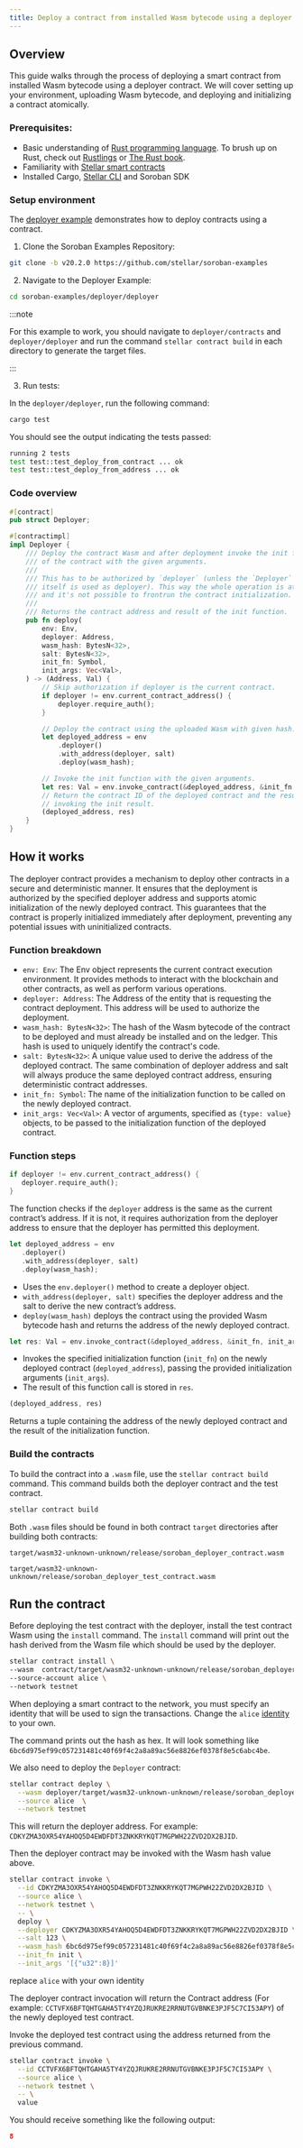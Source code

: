 ```yaml
---
title: Deploy a contract from installed Wasm bytecode using a deployer contract
---
```


<head>
  <title>
    {`Deploy a contract from installed Wasm bytecode using a deployer contract`}
  </title>
  <meta charSet="utf-8" />
  <meta
    property="og:title"
    content="Deploy a contract from installed Wasm bytecode using a deployer contract"
  />
  <meta
    property="og:description"
    content="Deploy a contract from installed Wasm bytecode using a deployer contract"
  />
</head>

## Overview

This guide walks through the process of deploying a smart contract from installed Wasm bytecode using a deployer contract. We will cover setting up your environment, uploading Wasm bytecode, and deploying and initializing a contract atomically.

### Prerequisites:

- Basic understanding of [Rust programming language](https://www.rust-lang.org/). To brush up on Rust, check out [Rustlings](https://github.com/rust-lang/rustlings) or [The Rust book](https://doc.rust-lang.org/book/).
- Familiarity with [Stellar smart contracts](../../smart-contracts/getting-started/hello-world.mdx)
- Installed Cargo, [Stellar CLI](../../smart-contracts/getting-started/setup.mdx#install-the-stellar-cli) and Soroban SDK

### Setup environment

The [deployer example](https://github.com/stellar/soroban-examples/tree/v20.2.0/deployer) demonstrates how to deploy contracts using a contract.

1. Clone the Soroban Examples Repository:

```bash
git clone -b v20.2.0 https://github.com/stellar/soroban-examples
```

2. Navigate to the Deployer Example:

```bash
cd soroban-examples/deployer/deployer
```

:::note

For this example to work, you should navigate to `deployer/contracts` and `deployer/deployer` and run the command `stellar contract build` in each directory to generate the target files.

:::

3. Run tests:

In the `deployer/deployer`, run the following command:

```bash
cargo test
```

You should see the output indicating the tests passed:

```bash
running 2 tests
test test::test_deploy_from_contract ... ok
test test::test_deploy_from_address ... ok
```

### Code overview

```rust title="deployer/deployer/src/lib.rs"
#[contract]
pub struct Deployer;

#[contractimpl]
impl Deployer {
    /// Deploy the contract Wasm and after deployment invoke the init function
    /// of the contract with the given arguments.
    ///
    /// This has to be authorized by `deployer` (unless the `Deployer` instance
    /// itself is used as deployer). This way the whole operation is atomic
    /// and it's not possible to frontrun the contract initialization.
    ///
    /// Returns the contract address and result of the init function.
    pub fn deploy(
        env: Env,
        deployer: Address,
        wasm_hash: BytesN<32>,
        salt: BytesN<32>,
        init_fn: Symbol,
        init_args: Vec<Val>,
    ) -> (Address, Val) {
        // Skip authorization if deployer is the current contract.
        if deployer != env.current_contract_address() {
            deployer.require_auth();
        }

        // Deploy the contract using the uploaded Wasm with given hash.
        let deployed_address = env
            .deployer()
            .with_address(deployer, salt)
            .deploy(wasm_hash);

        // Invoke the init function with the given arguments.
        let res: Val = env.invoke_contract(&deployed_address, &init_fn, init_args);
        // Return the contract ID of the deployed contract and the result of
        // invoking the init result.
        (deployed_address, res)
    }
}
```

## How it works

The deployer contract provides a mechanism to deploy other contracts in a secure and deterministic manner. It ensures that the deployment is authorized by the specified deployer address and supports atomic initialization of the newly deployed contract. This guarantees that the contract is properly initialized immediately after deployment, preventing any potential issues with uninitialized contracts.

### Function breakdown

- `env: Env`: The Env object represents the current contract execution environment. It provides methods to interact with the blockchain and other contracts, as well as perform various operations.
- `deployer: Address`: The Address of the entity that is requesting the contract deployment. This address will be used to authorize the deployment.
- `wasm_hash: BytesN<32>`: The hash of the Wasm bytecode of the contract to be deployed and must already be installed and on the ledger. This hash is used to uniquely identify the contract's code.
- `salt: BytesN<32>`: A unique value used to derive the address of the deployed contract. The same combination of deployer address and salt will always produce the same deployed contract address, ensuring deterministic contract addresses.
- `init_fn: Symbol`: The name of the initialization function to be called on the newly deployed contract.
- `init_args: Vec<Val>`: A vector of arguments, specified as `{type: value}` objects, to be passed to the initialization function of the deployed contract.

### Function steps

```rust
if deployer != env.current_contract_address() {
   deployer.require_auth();
}
```

The function checks if the `deployer` address is the same as the current contract’s address. If it is not, it requires authorization from the deployer address to ensure that the deployer has permitted this deployment.

```rust
let deployed_address = env
   .deployer()
   .with_address(deployer, salt)
   .deploy(wasm_hash);
```

- Uses the `env.deployer()` method to create a deployer object.
- `with_address(deployer, salt)` specifies the deployer address and the salt to derive the new contract’s address.
- `deploy(wasm_hash)` deploys the contract using the provided Wasm bytecode hash and returns the address of the newly deployed contract.

```rust
let res: Val = env.invoke_contract(&deployed_address, &init_fn, init_args);
```

- Invokes the specified initialization function (`init_fn`) on the newly deployed contract (`deployed_address`), passing the provided initialization arguments (`init_args`).
- The result of this function call is stored in `res`.

```rust
(deployed_address, res)
```

Returns a tuple containing the address of the newly deployed contract and the result of the initialization function.

### Build the contracts

To build the contract into a `.wasm` file, use the `stellar contract build` command. This command builds both the deployer contract and the test contract.

```sh
stellar contract build
```

Both `.wasm` files should be found in both contract `target` directories after building both contracts:

```
target/wasm32-unknown-unknown/release/soroban_deployer_contract.wasm
```

```
target/wasm32-unknown-unknown/release/soroban_deployer_test_contract.wasm
```

## Run the contract

Before deploying the test contract with the deployer, install the test contract Wasm using the `install` command. The `install` command will print out the hash derived from the Wasm file which should be used by the deployer.

```sh
stellar contract install \
--wasm  contract/target/wasm32-unknown-unknown/release/soroban_deployer_test_contract.wasm \
--source-account alice \
--network testnet
```

When deploying a smart contract to the network, you must specify an identity that will be used to sign the transactions. Change the `alice` [identity] to your own.

[identity]: ../../smart-contracts/getting-started/setup.mdx#configure-an-identity

The command prints out the hash as hex. It will look something like `6bc6d975ef99c057231481c40f69f4c2a8a89ac56e8826ef0378f8e5c6abc4be`.

We also need to deploy the `Deployer` contract:

```sh
stellar contract deploy \
  --wasm deployer/target/wasm32-unknown-unknown/release/soroban_deployer_contract.wasm \
  --source alice  \
  --network testnet
```

This will return the deployer address. For example: `CDKYZMA3OXR54YAHOQ5D4EWDFDT3ZNKKRYKQT7MGPWH22ZVD2DX2BJID`.

Then the deployer contract may be invoked with the Wasm hash value above.

```sh
stellar contract invoke \
  --id CDKYZMA3OXR54YAHOQ5D4EWDFDT3ZNKKRYKQT7MGPWH22ZVD2DX2BJID \
  --source alice \
  --network testnet \
  -- \
  deploy \
  --deployer CDKYZMA3OXR54YAHOQ5D4EWDFDT3ZNKKRYKQT7MGPWH22ZVD2DX2BJID \
  --salt 123 \
  --wasm_hash 6bc6d975ef99c057231481c40f69f4c2a8a89ac56e8826ef0378f8e5c6abc4be \
  --init_fn init \
  --init_args '[{"u32":8}]'
```

replace `alice` with your own identity

The deployer contract invocation will return the Contract address (For example: `CCTVFX6BFTQHTGAHA5TY4YZQJRUKRE2RRNUTGVBNKE3PJF5C7CI53APY`) of the newly deployed test contract.

Invoke the deployed test contract using the address returned from the previous command.

```sh
stellar contract invoke \
  --id CCTVFX6BFTQHTGAHA5TY4YZQJRUKRE2RRNUTGVBNKE3PJF5C7CI53APY \
  --source alice \
  --network testnet \
  -- \
  value
```

You should receive something like the following output:

```json
8
```
